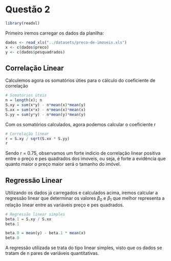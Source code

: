# Questão 2

```r
library(readxl)
```

Primeiro iremos carregar os dados da planilha:
```r
dados <- read_xls("../datasets/preco-de-imoveis.xls")
x <- c(dados$preco)
y <- c(dados$pesquadrados)
```

## Correlação Linear

Calculemos agora os somatórios úties para o cálculo do coeficiente de correlação


```r
# Somatórios úteis
n = length(x); n
S.xy = sum(x*y) - n*mean(x)*mean(y)
S.xx = sum(x*x) - n*mean(x)*mean(x)
S.yy = sum(y*y) - n*mean(y)*mean(y)
```

Com os somatórios calculados, agora podemos calcular o coeficiente r
```r
# Correlação linear
r = S.xy / sqrt(S.xx * S.yy)
r
```

Sendo r = 0.75, observamos um forte indicio de correlação linear positiva entre o preço e pes quadrados dos imoveis, ou seja, é forte a evidência que quanto maior o preço maior será o tamanho do imóvel.

## Regressão Linear

Utilizando os dados já carregados e calculados acima, iremos calcular a regressão linear que determinar os valores $\beta_0$ e $\beta_1$
que melhor representa a relação linear entre as variáveis preço e pes quadrados.

```r
# Regressão linear simples
beta.1 = S.xy / S.xx
beta.1

beta.0 = mean(y) - beta.1 * mean(x)
beta.0
```

A regressão utilizada se trata do tipo linear simples, visto que os dados se tratam de n pares de variáveis quantitativas.
